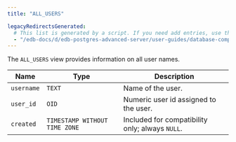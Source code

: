 ```yaml
---
title: "ALL_USERS"

legacyRedirectsGenerated:
  # This list is generated by a script. If you need add entries, use the `legacyRedirects` key.
  - "/edb-docs/d/edb-postgres-advanced-server/user-guides/database-compatibility-for-oracle-developers-catalog-views-guide/13/all_users.html"
---
```


<div id="all_users" class="registered_link"></div>

The `ALL_USERS` view provides information on all user names.

| Name       | Type                          | Description                                     |
| ---------- | ----------------------------- | ----------------------------------------------- |
| `username` | `TEXT`                        | Name of the user.                               |
| `user_id`  | `OID`                         | Numeric user id assigned to the user.           |
| `created`  | `TIMESTAMP WITHOUT TIME ZONE` | Included for compatibility only; always `NULL`. |
